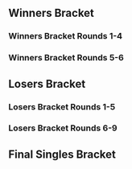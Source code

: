 {{DISPLAYTITLE:Battle GateWay 18: Singles Bracket}}{{SetGame|melee}}
{{tabs static
|name1=Overview
|link1=Battle GateWay/18
|name2=Singles Bracket
|link2=Battle GateWay/18/Singles Bracket
}}
==Winners Bracket==
===Winners Bracket Rounds 1-4===
{{128DEWBracketA
<!--Round of 128-->
|r1m1p1=Cactuar |r1m1p1flag=us |r1m1p1score={{win}} |r1m1win=1
|r1m1p2=Bye |r1m1p2flag= |r1m1p2score=

|r1m2p1=KCん |r1m2p1flag= |r1m2p1score=1 |r1m2win=2
|r1m2p2=Copernicus |r1m2p2flag= |r1m2p2score=2
|r1m2p1char1=falco |r1m2p2char1=cf |r1m2p1stock1=0 |r1m2p2stock1=2 |r1m2win1=2 |r1m2stage1=Dream Land
|r1m2p1char2=falco |r1m2p2char2=cf |r1m2p1stock2=3 |r1m2p2stock2=0 |r1m2win2=1 |r1m2stage2=Final Destination
|r1m2p1char3=falco |r1m2p2char3=sheik |r1m2p1stock3=0 |r1m2p2stock3=2 |r1m2win3=2 |r1m2stage3=Battlefield
|r1m2date=November 3, 2017
|r1m2details={{BracketMatchDetails|reddit=|comment=|vod=https://youtu.be/NJwf1bG0-MU}}

|r1m3p1=Kotei King Maru |r1m3p1flag=jp |r1m3p1score={{win}} |r1m3win=1
|r1m3p2=Bye |r1m3p2flag= |r1m3p2score=
|r1m4p1=zZonic |r1m4p1flag= |r1m4p1score={{win}} |r1m4win=1
|r1m4p2=Bye |r1m4p2flag= |r1m4p2score=
|r1m5p1=Zer0 |r1m5p1flag=jp |r1m5p1score={{win}} |r1m5win=1
|r1m5p2=Bye |r1m5p2flag= |r1m5p2score=
|r1m6p1=すいに |r1m6p1flag= |r1m6p1score={{win}} |r1m6win=1
|r1m6p2=Bye |r1m6p2flag= |r1m6p2score=DQ
|r1m7p1=DSL |r1m7p1flag= |r1m7p1score={{win}} |r1m7win=1
|r1m7p2=Bye |r1m7p2flag= |r1m7p2score=
|r1m8p1=Mottei |r1m8p1flag=jp |r1m8p1score=2 |r1m8win=1
|r1m8p2=MARINE |r1m8p2flag= |r1m8p2score=0
|r1m9p1=s-royal |r1m9p1flag=jp |r1m9p1score={{win}} |r1m9win=1
|r1m9p2=Bye |r1m9p2flag= |r1m9p2score=
|r1m10p1=OPX |r1m10p1flag= |r1m10p1score=2 |r1m10win=1
|r1m10p2=AS Spidey |r1m10p2flag= |r1m10p2score=0
|r1m11p1=Kasuga |r1m11p1flag=jp |r1m11p1score={{win}} |r1m11win=1
|r1m11p2=Bye |r1m11p2flag= |r1m11p2score=
|r1m12p1=10/1()10倍界王拳 |r1m12p1flag= |r1m12p1score={{win}} |r1m12win=1
|r1m12p2=Bye |r1m12p2flag= |r1m12p2score=
|r1m13p1=Lemon |r1m13p1flag=jp |r1m13p1score={{win}} |r1m13win=1
|r1m13p2=Bye |r1m13p2flag= |r1m13p2score=
|r1m14p1=Yoichi |r1m14p1flag=jp |r1m14p1score=2 |r1m14win=1
|r1m14p2=はらいっぱいボックス |r1m14p2flag= |r1m14p2score=0
|r1m15p1=Butz |r1m15p1flag=jp |r1m15p1score={{win}} |r1m15win=1
|r1m15p2=Bye |r1m15p2flag= |r1m15p2score=
|r1m16p1=Abel |r1m16p1flag= |r1m16p1score={{win}} |r1m16win=1
|r1m16p2=Bye |r1m16p2flag= |r1m16p2score=
|r1m17p1=Zoma |r1m17p1flag=jp |r1m17p1score={{win}} |r1m17win=1
|r1m17p2=Bye |r1m17p2flag= |r1m17p2score=
|r1m18p1=ひつじ |r1m18p1flag= |r1m18p1score=2 |r1m18win=1
|r1m18p2=Mr.SuiSui |r1m18p2flag= |r1m18p2score=1
|r1m19p1=Nakami |r1m19p1flag=jp |r1m19p1score={{win}} |r1m19win=1
|r1m19p2=Bye |r1m19p2flag= |r1m19p2score=
|r1m20p1=Okameed |r1m20p1flag= |r1m20p1score={{win}} |r1m20win=1
|r1m20p2=Bye |r1m20p2flag= |r1m20p2score=
|r1m21p1=Plata |r1m21p1flag=jp |r1m21p1score={{win}} |r1m21win=1
|r1m21p2=Bye |r1m21p2flag= |r1m21p2score=
|r1m22p1=Maru |r1m22p1flag= |r1m22p1score=0 |r1m22win=2
|r1m22p2=Abe-san |r1m22p2flag=jp |r1m22p2score=2
|r1m23p1=Green Ranger |r1m23p1flag=us |r1m23p1score={{win}} |r1m23win=1
|r1m23p2=Bye |r1m23p2flag= |r1m23p2score=
|r1m24p1=H0P |r1m24p1flag= |r1m24p1score=2 |r1m24win=1
|r1m24p2=kackey |r1m24p2flag= |r1m24p2score=0
|r1m25p1=NEG |r1m25p1flag=jp |r1m25p1score={{win}} |r1m25win=1
|r1m25p2=Bye |r1m25p2flag= |r1m25p2score=
|r1m26p1=エリオット |r1m26p1flag= |r1m26p1score=1 |r1m26win=2
|r1m26p2=Toraisu |r1m26p2flag=jp |r1m26p2score=2
|r1m27p1=Leaf |r1m27p1flag= |r1m27p1score={{win}} |r1m27win=1
|r1m27p2=Bye |r1m27p2flag= |r1m27p2score=
|r1m28p1=Noeru |r1m28p1flag=jp |r1m28p1score={{win}} |r1m28win=1
|r1m28p2=Bye |r1m28p2flag= |r1m28p2score=
|r1m29p1=Massun |r1m29p1flag=jp |r1m29p1score={{win}} |r1m29win=1
|r1m29p2=Bye |r1m29p2flag= |r1m29p2score=
|r1m30p1=Kuroyuki |r1m30p1flag=jp |r1m30p1score=2 |r1m30win=1
|r1m30p2=Ekans |r1m30p2flag= |r1m30p2score=0
|r1m31p1=bozitoma |r1m31p1flag=jp |r1m31p1score={{win}} |r1m31win=1
|r1m31p2=Bye |r1m31p2flag= |r1m31p2score=
|r1m32p1=Kunka |r1m32p1flag=jp |r1m32p1score={{win}} |r1m32win=1
|r1m32p2=Bye |r1m32p2flag= |r1m32p2score=DQ
|r1m33p1=Shippu |r1m33p1flag=jp |r1m33p1score={{win}} |r1m33win=1
|r1m33p2=Bye |r1m33p2flag= |r1m33p2score=
|r1m34p1=Hayama |r1m34p1flag=jp |r1m34p1score=2 |r1m34win=1
|r1m34p2=Lewis |r1m34p2flag= |r1m34p2score=0
|r1m35p1=Tomomo |r1m35p1flag= |r1m35p1score={{win}} |r1m35win=1
|r1m35p2=Bye |r1m35p2flag= |r1m35p2score=
|r1m36p1=deiko |r1m36p1flag= |r1m36p1score={{win}} |r1m36win=1
|r1m36p2=Bye |r1m36p2flag= |r1m36p2score=
|r1m37p1=Watch |r1m37p1flag=jp |r1m37p1score={{win}} |r1m37win=1
|r1m37p2=Bye |r1m37p2flag= |r1m37p2score=
|r1m38p1=＆ |r1m38p1flag= |r1m38p1score={{win}} |r1m38win=1
|r1m38p2=Bye |r1m38p2flag= |r1m38p2score=DQ
|r1m39p1=Kakuseinotanzanaito |r1m39p1flag=jp |r1m39p1score={{win}} |r1m39win=1
|r1m39p2=Bye |r1m39p2flag= |r1m39p2score=
|r1m40p1=Luka |r1m40p1flag=jp |r1m40p1score={{win}} |r1m40win=1
|r1m40p2=Bye |r1m40p2flag= |r1m40p2score=DQ
|r1m41p1=Nagaimo |r1m41p1flag=jp |r1m41p1score={{win}} |r1m41win=1
|r1m41p2=Bye |r1m41p2flag= |r1m41p2score=
|r1m42p1=A&B |r1m42p1flag= |r1m42p1score=0 |r1m42win=2
|r1m42p2=Gleb |r1m42p2flag= |r1m42p2score=2
|r1m43p1=Takao |r1m43p1flag=jp |r1m43p1score={{win}} |r1m43win=1
|r1m43p2=Bye |r1m43p2flag= |r1m43p2score=
|r1m44p1=Coco |r1m44p1flag= |r1m44p1score={{win}} |r1m44win=1
|r1m44p2=Bye |r1m44p2flag= |r1m44p2score=
|r1m45p1=Ayataka |r1m45p1flag=jp |r1m45p1score={{win}} |r1m45win=1
|r1m45p2=Bye |r1m45p2flag= |r1m45p2score=
|r1m46p1=Wano |r1m46p1flag=jp |r1m46p1score=2 |r1m46win=1
|r1m46p2=kitanarana |r1m46p2flag= |r1m46p2score=1
|r1m47p1=Jin |r1m47p1flag=jp |r1m47p1score={{win}} |r1m47win=1
|r1m47p2=Bye |r1m47p2flag= |r1m47p2score=
|r1m48p1=merino |r1m48p1flag=jp |r1m48p1score={{win}} |r1m48win=1
|r1m48p2=Bye |r1m48p2flag= |r1m48p2score=
|r1m49p1=Sanne |r1m49p1flag=jp |r1m49p1score={{win}} |r1m49win=1
|r1m49p2=Bye |r1m49p2flag= |r1m49p2score=
|r1m50p1=Rin-chan |r1m50p1flag=jp |r1m50p1score=2 |r1m50win=1
|r1m50p2=れト |r1m50p2flag= |r1m50p2score=0
|r1m51p1=TSURU |r1m51p1flag= |r1m51p1score={{win}} |r1m51win=1
|r1m51p2=Bye |r1m51p2flag= |r1m51p2score=
|r1m52p1=Tomo |r1m52p1flag=jp |r1m52p1score={{win}} |r1m52win=1
|r1m52p2=Bye |r1m52p2flag= |r1m52p2score=
|r1m53p1=bitou |r1m53p1flag=jp |r1m53p1score={{win}} |r1m53win=1
|r1m53p2=Bye |r1m53p2flag= |r1m53p2score=
|r1m54p1=SamurAI |r1m54p1flag=jp |r1m54p1score={{win}} |r1m54win=1
|r1m54p2=naka |r1m54p2flag= |r1m54p2score=DQ
|r1m55p1=WTS |r1m55p1flag=jp |r1m55p1score={{win}} |r1m55win=1
|r1m55p2=Bye |r1m55p2flag= |r1m55p2score=
|r1m56p1=クロマキバレット |r1m56p1flag= |r1m56p1score={{win}} |r1m56win=1
|r1m56p2=Bye |r1m56p2flag= |r1m56p2score=DQ
|r1m57p1=Future |r1m57p1flag=jp |r1m57p1score={{win}} |r1m57win=1
|r1m57p2=Bye |r1m57p2flag= |r1m57p2score=
|r1m58p1=JP |r1m58p1flag= |r1m58p1score=1 |r1m58win=2
|r1m58p2=Asol |r1m58p2flag= |r1m58p2score=2
|r1m59p1=Minami |r1m59p1flag= |r1m59p1score={{win}} |r1m59win=1
|r1m59p2=Bye |r1m59p2flag= |r1m59p2score=
|r1m60p1=Yamato |r1m60p1flag=jp |r1m60p1score={{win}} |r1m60win=1
|r1m60p2=Bye |r1m60p2flag= |r1m60p2score=
|r1m61p1=Fal Pun |r1m61p1flag=jp |r1m61p1score={{win}} |r1m61win=1
|r1m61p2=Bye |r1m61p2flag= |r1m61p2score=
|r1m62p1=Tad |r1m62p1flag= |r1m62p1score={{win}} |r1m62win=1
|r1m62p2=Bye |r1m62p2flag= |r1m62p2score=DQ
|r1m63p1=Pao |r1m63p1flag=jp |r1m63p1score={{win}} |r1m63win=1
|r1m63p2=Bye |r1m63p2flag= |r1m63p2score=
|r1m64p1=わーたべ |r1m64p1flag= |r1m64p1score=2 |r1m64win=1
|r1m64p2=オベイおじさん |r1m64p2flag= |r1m64p2score=0

<!--Round of 64-->
|r2m1p1=Cactuar |r2m1p1flag=us |r2m1p1score=2 |r2m1win=1
|r2m1p2=Copernicus |r2m1p2flag= |r2m1p2score=0
|r2m1p1char1=fox |r2m1p2char1=sheik |r2m1p1stock1=3 |r2m1p2stock1=0 |r2m1win1=1 |r2m1stage1=Battlefield
|r2m1p1char2=fox |r2m1p2char2=sheik |r2m1p1stock2=3 |r2m1p2stock2=0 |r2m1win2=1 |r2m1stage2=Dream Land
|r2m1date=November 3, 2017
|r2m1details={{BracketMatchDetails|reddit=|comment=|vod=https://youtu.be/qR0xxrcMBZI}}

|r2m2p1=Kotei King Maru |r2m2p1flag=jp |r2m2p1score=2 |r2m2win=1
|r2m2p2=zZonic |r2m2p2flag= |r2m2p2score=0
|r2m3p1=Zer0 |r2m3p1flag=jp |r2m3p1score=2 |r2m3win=1
|r2m3p2=すいに |r2m3p2flag= |r2m3p2score=0
|r2m4p1=DSL |r2m4p1flag= |r2m4p1score=2 |r2m4win=1
|r2m4p2=Mottei |r2m4p2flag=jp |r2m4p2score=1
|r2m5p1=s-royal |r2m5p1flag=jp |r2m5p1score=2 |r2m5win=1
|r2m5p2=OPX |r2m5p2flag= |r2m5p2score=0
|r2m6p1=Kasuga |r2m6p1flag=jp |r2m6p1score=1 |r2m6win=2
|r2m6p2=10/1()10倍界王拳 |r2m6p2flag= |r2m6p2score=2
|r2m7p1=Lemon |r2m7p1flag=jp |r2m7p1score=2 |r2m7win=1
|r2m7p2=Yoichi |r2m7p2flag=jp |r2m7p2score=1
|r2m8p1=Butz |r2m8p1flag=jp |r2m8p1score=2 |r2m8win=1
|r2m8p2=Abel |r2m8p2flag= |r2m8p2score=1
|r2m9p1=Zoma |r2m9p1flag=jp |r2m9p1score=2 |r2m9win=1
|r2m9p2=ひつじ |r2m9p2flag= |r2m9p2score=0
|r2m10p1=Nakami |r2m10p1flag=jp |r2m10p1score=0 |r2m10win=2
|r2m10p2=Okameed |r2m10p2flag= |r2m10p2score=2
|r2m11p1=Plata |r2m11p1flag=jp |r2m11p1score=2 |r2m11win=1
|r2m11p2=Abe-san |r2m11p2flag=jp |r2m11p2score=0
|r2m12p1=Green Ranger |r2m12p1flag=us |r2m12p1score=2 |r2m12win=1
|r2m12p2=H0P |r2m12p2flag= |r2m12p2score=0
|r2m13p1=NEG |r2m13p1flag=jp |r2m13p1score=2 |r2m13win=1
|r2m13p2=Toraisu |r2m13p2flag=jp |r2m13p2score=0
|r2m14p1=Leaf |r2m14p1flag= |r2m14p1score=2 |r2m14win=1
|r2m14p2=Noeru |r2m14p2flag=jp |r2m14p2score=0
|r2m15p1=Massun |r2m15p1flag=jp |r2m15p1score=2 |r2m15win=1
|r2m15p2=Kuroyuki |r2m15p2flag=jp |r2m15p2score=0
|r2m16p1=bozitoma |r2m16p1flag=jp |r2m16p1score=2 |r2m16win=1
|r2m16p2=Kunka |r2m16p2flag=jp |r2m16p2score=0
|r2m17p1=Shippu |r2m17p1flag=jp |r2m17p1score=2 |r2m17win=1
|r2m17p2=Hayama |r2m17p2flag=jp |r2m17p2score=0
|r2m18p1=Tomomo |r2m18p1flag= |r2m18p1score=2 |r2m18win=1
|r2m18p2=deiko |r2m18p2flag= |r2m18p2score=0
|r2m19p1=Watch |r2m19p1flag=jp |r2m19p1score=2 |r2m19win=1
|r2m19p2=＆ |r2m19p2flag= |r2m19p2score=0
|r2m20p1=Kakuseinotanzanaito |r2m20p1flag=jp |r2m20p1score=1 |r2m20win=2
|r2m20p2=Luka |r2m20p2flag=jp |r2m20p2score=2
|r2m21p1=Nagaimo |r2m21p1flag=jp |r2m21p1score=2 |r2m21win=1
|r2m21p2=Gleb |r2m21p2flag= |r2m21p2score=0
|r2m22p1=Takao |r2m22p1flag=jp |r2m22p1score=2 |r2m22win=1
|r2m22p2=Coco |r2m22p2flag= |r2m22p2score=0
|r2m23p1=Ayataka |r2m23p1flag=jp |r2m23p1score=2 |r2m23win=1
|r2m23p2=Wano |r2m23p2flag=jp |r2m23p2score=0
|r2m24p1=Jin |r2m24p1flag=jp |r2m24p1score=2 |r2m24win=1
|r2m24p2=merino |r2m24p2flag=jp |r2m24p2score=0

|r2m25p1=Sanne |r2m25p1flag=jp |r2m25p1score=2 |r2m25win=1
|r2m25p2=Rin-chan |r2m25p2flag=jp |r2m25p2score=0
|r2m25p1char1=fox |r2m25p2char1=peach |r2m25p1stock1=2 |r2m25p2stock1=0 |r2m25win1=1 |r2m25stage1=Yoshi's Story
|r2m25p1char2=fox |r2m25p2char2=peach |r2m25p1stock2=3 |r2m25p2stock2=0 |r2m25win2=1 |r2m25stage2=Fountain of Dreams
|r2m25date=November 3, 2017
|r2m25details={{BracketMatchDetails|reddit=|comment=|vod=https://youtu.be/ZGhIKmkAxDI}}

|r2m26p1=TSURU |r2m26p1flag= |r2m26p1score=0 |r2m26win=2
|r2m26p2=Tomo |r2m26p2flag=jp |r2m26p2score=2
|r2m27p1=bitou |r2m27p1flag=jp |r2m27p1score=2 |r2m27win=1
|r2m27p2=SamurAI |r2m27p2flag=jp |r2m27p2score=0
|r2m28p1=WTS |r2m28p1flag=jp |r2m28p1score=2 |r2m28win=1
|r2m28p2=クロマキバレット |r2m28p2flag= |r2m28p2score=0
|r2m29p1=Future |r2m29p1flag=jp |r2m29p1score=2 |r2m29win=1
|r2m29p2=Asol |r2m29p2flag= |r2m29p2score=0
|r2m30p1=Minami |r2m30p1flag= |r2m30p1score=1 |r2m30win=2
|r2m30p2=Yamato |r2m30p2flag=jp |r2m30p2score=2
|r2m31p1=Fal Pun |r2m31p1flag=jp |r2m31p1score=2 |r2m31win=1
|r2m31p2=Tad |r2m31p2flag= |r2m31p2score=1
|r2m32p1=Pao |r2m32p1flag=jp |r2m32p1score=2 |r2m32win=1
|r2m32p2=わーたべ |r2m32p2flag= |r2m32p2score=0

<!--Round of 32-->
|r3m1p1=Cactuar |r3m1p1flag=us |r3m1p1score=2 |r3m1win=1
|r3m1p2=Kotei King Maru |r3m1p2flag=jp |r3m1p2score=0

|r3m2p1=Zer0 |r3m2p1flag=jp |r3m2p1score=1 |r3m2win=2
|r3m2p2=DSL |r3m2p2flag= |r3m2p2score=2
|r3m2p1char1=doc |r3m2p2char1=fox |r3m2p1stock1=0 |r3m2p2stock1=1 |r3m2win1=2 |r3m2stage1=Fountain of Dreams
|r3m2p1char2=doc |r3m2p2char2=fox |r3m2p1stock2=2 |r3m2p2stock2=0 |r3m2win2=1 |r3m2stage2=Final Destination
|r3m2p1char3=doc |r3m2p2char3=fox |r3m2p1stock3=0 |r3m2p2stock3=1 |r3m2win3=2 |r3m2stage3=Battlefield
|r3m2date=November 3, 2017
|r3m2details={{BracketMatchDetails|reddit=|comment=|vod=https://youtu.be/xoNROd6CJEI}}

|r3m3p1=s-royal |r3m3p1flag=jp |r3m3p1score=2 |r3m3win=1
|r3m3p2=10/1()10倍界王拳 |r3m3p2flag= |r3m3p2score=0
|r3m4p1=Lemon |r3m4p1flag=jp |r3m4p1score=0 |r3m4win=2
|r3m4p2=Butz |r3m4p2flag=jp |r3m4p2score=2

|r3m5p1=Zoma |r3m5p1flag=jp |r3m5p1score=2 |r3m5win=1
|r3m5p2=Okameed |r3m5p2flag= |r3m5p2score=0
|r3m5p1char1=mewtwo |r3m5p2char1=pikachu |r3m5p1stock1=2 |r3m5p2stock1=0 |r3m5win1=1 |r3m5stage1=Battlefield
|r3m5p1char2=mewtwo |r3m5p2char2=pikachu |r3m5p1stock2=2 |r3m5p2stock2=0 |r3m5win2=1 |r3m5stage2=Pokémon Stadium
|r3m5date=November 3, 2017
|r3m5details={{BracketMatchDetails|reddit=|comment=|vod=https://youtu.be/rrfKJxD9uFk}}

|r3m6p1=Plata |r3m6p1flag=jp |r3m6p1score=2 |r3m6win=1
|r3m6p2=Green Ranger |r3m6p2flag=us |r3m6p2score=1
|r3m6p1char1=yoshi |r3m6p2char1=dk |r3m6p1stock1=1 |r3m6p2stock1=0 |r3m6win1=1 |r3m6stage1=Battlefield
|r3m6p1char2=yoshi |r3m6p2char2=dk |r3m6p1stock2=0 |r3m6p2stock2=2 |r3m6win2=2 |r3m6stage2=Pokémon Stadium
|r3m6p1char3=yoshi |r3m6p2char3=dk |r3m6p1stock3=1 |r3m6p2stock3=0 |r3m6win3=1 |r3m6stage3=Dream Land
|r3m6date=November 3, 2017
|r3m6details={{BracketMatchDetails|reddit=|comment=|vod=https://youtu.be/OYkEaPO804k}}

|r3m7p1=NEG |r3m7p1flag=jp |r3m7p1score=2 |r3m7win=1
|r3m7p2=Leaf |r3m7p2flag= |r3m7p2score=0
|r3m8p1=Massun |r3m8p1flag=jp |r3m8p1score=2 |r3m8win=1
|r3m8p2=bozitoma |r3m8p2flag=jp |r3m8p2score=0

|r3m9p1=Shippu |r3m9p1flag=jp |r3m9p1score=2 |r3m9win=1
|r3m9p2=Tomomo |r3m9p2flag= |r3m9p2score=0
|r3m9p1char1=peach |r3m9p2char1=fox |r3m9p1stock1=2 |r3m9p2stock1=0 |r3m9win1=1 |r3m9stage1=Final Destination
|r3m9p1char2=peach |r3m9p2char2=fox |r3m9p1stock2=2 |r3m9p2stock2=0 |r3m9win2=1 |r3m9stage2=Yoshi's Story
|r3m9date=November 3, 2017
|r3m9details={{BracketMatchDetails|reddit=|comment=|vod=https://youtu.be/fgDJuxgjnv8}}

|r3m10p1=Watch |r3m10p1flag=jp |r3m10p1score=2 |r3m10win=1
|r3m10p2=Luka |r3m10p2flag=jp |r3m10p2score=0
|r3m11p1=Nagaimo |r3m11p1flag=jp |r3m11p1score=2 |r3m11win=1
|r3m11p2=Takao |r3m11p2flag=jp |r3m11p2score=0
|r3m12p1=Ayataka |r3m12p1flag=jp |r3m12p1score=2 |r3m12win=1
|r3m12p2=Jin |r3m12p2flag=jp |r3m12p2score=1
|r3m13p1=Sanne |r3m13p1flag=jp |r3m13p1score=2 |r3m13win=1
|r3m13p2=Tomo |r3m13p2flag=jp |r3m13p2score=0
|r3m14p1=bitou |r3m14p1flag=jp |r3m14p1score=1 |r3m14win=2
|r3m14p2=WTS |r3m14p2flag=jp |r3m14p2score=2

|r3m15p1=Future |r3m15p1flag=jp |r3m15p1score=2 |r3m15win=1
|r3m15p2=Yamato |r3m15p2flag=jp |r3m15p2score=0
|r3m15p1char1=cf |r3m15p2char1=marth |r3m15p1stock1=3 |r3m15p2stock1=0 |r3m15win1=1 |r3m15stage1=Battlefield
|r3m15p1char2=cf |r3m15p2char2=marth |r3m15p1stock2=2 |r3m15p2stock2=0 |r3m15win2=1 |r3m15stage2=Yoshi's Story
|r3m15date=November 3, 2017
|r3m15details={{BracketMatchDetails|reddit=|comment=|vod=https://youtu.be/byAKgJNLUDw}}

|r3m16p1=Fal Pun |r3m16p1flag=jp |r3m16p1score=2 |r3m16win=1
|r3m16p2=Pao |r3m16p2flag=jp |r3m16p2score=0

<!--Round of 16-->
|r4m1p1=Cactuar |r4m1p1flag=us |r4m1p1score=2 |r4m1win=1
|r4m1p2=DSL |r4m1p2flag= |r4m1p2score=0
|r4m2p1=s-royal |r4m2p1flag=jp |r4m2p1score=2 |r4m2win=1
|r4m2p2=Butz |r4m2p2flag=jp |r4m2p2score=0

|r4m3p1=Zoma |r4m3p1flag=jp |r4m3p1score=2 |r4m3win=1
|r4m3p2=Plata |r4m3p2flag=jp |r4m3p2score=0
|r4m3p1char1=fox |r4m3p2char1=yoshi |r4m3p1stock1=2 |r4m3p2stock1=0 |r4m3win1=1 |r4m3stage1=Battlefield
|r4m3p1char2=fox |r4m3p2char2=yoshi |r4m3p1stock2=1 |r4m3p2stock2=0 |r4m3win2=1 |r4m3stage2=Fountain of Dreams
|r4m3date=November 3, 2017
|r4m3details={{BracketMatchDetails|reddit=|comment=|vod=https://youtu.be/uhVAXmJ-ioc}}

|r4m4p1=NEG |r4m4p1flag=jp |r4m4p1score=2 |r4m4win=1
|r4m4p2=Massun |r4m4p2flag=jp |r4m4p2score=1

|r4m5p1=Shippu |r4m5p1flag=jp |r4m5p1score=2 |r4m5win=1
|r4m5p2=Watch |r4m5p2flag=jp |r4m5p2score=0
|r4m5p1char1=peach |r4m5p2char1=ic |r4m5p1stock1=1 |r4m5p2stock1=0 |r4m5win1=1 |r4m5stage1=Battlefield
|r4m5p1char2=peach |r4m5p2char2=ic |r4m5p1stock2=2 |r4m5p2stock2=0 |r4m5win2=1 |r4m5stage2=Final Destination
|r4m5date=November 3, 2017
|r4m5details={{BracketMatchDetails|reddit=|comment=|vod=https://youtu.be/3ONCKMtfljw}}

|r4m6p1=Nagaimo |r4m6p1flag=jp |r4m6p1score=2 |r4m6win=1
|r4m6p2=Ayataka |r4m6p2flag=jp |r4m6p2score=0
|r4m6p1char1=cf |r4m6p2char1=jigglypuff |r4m6p1stock1=1 |r4m6p2stock1=0 |r4m6win1=1 |r4m6stage1=Battlefield
|r4m6p1char2=cf |r4m6p2char2=jigglypuff |r4m6p1stock2=1 |r4m6p2stock2=0 |r4m6win2=1 |r4m6stage2=Dream Land
|r4m6date=November 3, 2017
|r4m6details={{BracketMatchDetails|reddit=|comment=|vod=https://youtu.be/xBpbo3O4eE8}}

|r4m7p1=Sanne |r4m7p1flag=jp |r4m7p1score=2 |r4m7win=1
|r4m7p2=WTS |r4m7p2flag=jp |r4m7p2score=0
|r4m8p1=Future |r4m8p1flag=jp |r4m8p1score=2 |r4m8win=1
|r4m8p2=Fal Pun |r4m8p2flag=jp |r4m8p2score=1
}}
===Winners Bracket Rounds 5-6===
{{8DEWBracketA
|R1=Winners Round 5
|R2=Winners Round 6

<!-- Quarterfinals -->
|r1m1p1=Cactuar |r1m1p1flag=us |r1m1p1score=2
|r1m1p2=s-royal |r1m1p2flag=jp |r1m1p2score=0
|r1m1win=1
|r1m1details={{BracketMatchDetails|vod=https://www.youtube.com/watch?v=5nR_lQeTffk|comment=}}

|r1m2p1=Zoma |r1m2p1flag=jp |r1m2p1score=2
|r1m2p2=NEG |r1m2p2flag=jp |r1m2p2score=0
|r1m2win=1

|r1m3p1=Shippu |r1m3p1flag=jp |r1m3p1score=2
|r1m3p2=Nagaimo |r1m3p2flag=jp |r1m3p2score=0
|r1m3win=1
|r1m3p1char1=peach |r1m3p2char1=cf |r1m3p1stock1=2 |r1m3p2stock1=0 |r1m3win1=1 |r1m3stage1=Battlefield
|r1m3p1char2=peach |r1m3p2char2=cf |r1m3p1stock2=1 |r1m3p2stock2=0 |r1m3win2=1 |r1m3stage2=Yoshi's Story
|r1m3date=November 3, 2017
|r1m3details={{BracketMatchDetails|reddit=|comment=|vod=https://www.youtube.com/watch?v=COfdxx-fVWk}}

|r1m4p1=Sanne |r1m4p1flag=jp |r1m4p1score=2
|r1m4p2=Future |r1m4p2flag=jp |r1m4p2score=0
|r1m4win=1

<!-- SEMIFINALS -->
|r2m1p1=Cactuar |r2m1p1flag=us |r2m1p1score=1
|r2m1p2=Zoma |r2m1p2flag=jp |r2m1p2score=3
|r2m1win=2
|r2m1p1char1=fox |r2m1p2char1=mewtwo |r2m1p1stock1=0 |r2m1p2stock1=1 |r2m1win1=2 |r2m1stage1=Battlefield
|r2m1p1char2=fox |r2m1p2char2=mewtwo |r2m1p1stock2=2 |r2m1p2stock2=0 |r2m1win2=1 |r2m1stage2=Pokémon Stadium
|r2m1p1char3=fox |r2m1p2char3=mewtwo |r2m1p1stock3=0 |r2m1p2stock3=2 |r2m1win3=2 |r2m1stage3=Final Destination
|r2m1p1char4=fox |r2m1p2char4=mewtwo |r2m1p1stock4=0 |r2m1p2stock4=1 |r2m1win4=2 |r2m1stage4=Yoshi's Story
|r2m1date=November 3, 2017
|r2m1details={{BracketMatchDetails|reddit=|comment=|vod=https://www.youtube.com/watch?v=0j_uT3jWE90}}

|r2m2p1=Shippu |r2m2p1flag=jp |r2m2p1score=3
|r2m2p2=Sanne |r2m2p2flag=jp |r2m2p2score=1
|r2m2win=1
|r2m2p1char1=peach |r2m2p2char1=fox |r2m2p1stock1=1 |r2m2p2stock1=0 |r2m2win1=1 |r2m2stage1=Battlefield
|r2m2p1char2=peach |r2m2p2char2=fox |r2m2p1stock2=1 |r2m2p2stock2=0 |r2m2win2=1 |r2m2stage2=Yoshi's Story
|r2m2p1char3=peach |r2m2p2char3=fox |r2m2p1stock3=0 |r2m2p2stock3=1 |r2m2win3=2 |r2m2stage3=Yoshi's Story
|r2m2p1char4=peach |r2m2p2char4=fox |r2m2p1stock4=1 |r2m2p2stock4=0 |r2m2win4=1 |r2m2stage4=Fountain of Dreams
|r2m2date=November 3, 2017
|r2m2details={{BracketMatchDetails|reddit=|comment=|vod=https://www.youtube.com/watch?v=V5IMNGOTLyk}}
}}

==Losers Bracket==
===Losers Bracket Rounds 1-5===
{{96DELBracketSmwA
|tourneylink=Battle GateWay/18
|tourneyname=Battle GateWay 18
|l1placement=65-96
|l2placement=49-64
|l3placement=33-48
|l4placement=25-32
|l5placement=17-24

<!--Round 1-->
|l1m1p1=Tad |l1m1p1flag= |l1m1p1score={{win}}
|l1m1p2=Bye |l1m1p2flag= |l1m1p2score=
|l1m1win=1
|l1m2p1=わーたべ |l1m2p1flag= |l1m2p1score=1
|l1m2p2=KCん |l1m2p2flag= |l1m2p2score=2
|l1m2win=2
|l1m3p1=Minami |l1m3p1flag= |l1m3p1score={{win}}
|l1m3p2=Bye |l1m3p2flag= |l1m3p2score=DQ
|l1m3win=1
|l1m4p1=Asol |l1m4p1flag= |l1m4p1score=2
|l1m4p2=MARINE |l1m4p2flag= |l1m4p2score=0
|l1m4win=1
|l1m5p1=SamurAI |l1m5p1flag=jp |l1m5p1score={{win}}
|l1m5p2=Bye |l1m5p2flag= |l1m5p2score=
|l1m5win=1
|l1m6p1=クロマキバレット |l1m6p1flag= |l1m6p1score=2
|l1m6p2=AS Spidey |l1m6p2flag= |l1m6p2score=0
|l1m6win=1
|l1m7p1=Rin-chan |l1m7p1flag=jp |l1m7p1score={{win}}
|l1m7p2=Bye |l1m7p2flag= |l1m7p2score=
|l1m7win=1
|l1m8p1=TSURU |l1m8p1flag= |l1m8p1score=2
|l1m8p2=はらいっぱいボックス |l1m8p2flag= |l1m8p2score=0
|l1m8win=1
|l1m9p1=Wano |l1m9p1flag=jp |l1m9p1score={{win}}
|l1m9p2=Bye |l1m9p2flag= |l1m9p2score=
|l1m9win=1
|l1m10p1=merino |l1m10p1flag=jp |l1m10p1score=2
|l1m10p2=Mr.SuiSui |l1m10p2flag= |l1m10p2score=0
|l1m10win=1
|l1m11p1=Coco |l1m11p1flag= |l1m11p1score=2
|l1m11p2=Maru |l1m11p2flag= |l1m11p2score=0
|l1m11win=1
|l1m12p1=Gleb |l1m12p1flag= |l1m12p1score=2
|l1m12p2=kackey |l1m12p2flag= |l1m12p2score=0
|l1m12win=1
|l1m13p1=＆ |l1m13p1flag= |l1m13p1score={{win}}
|l1m13p2=Bye |l1m13p2flag= |l1m13p2score=
|l1m13win=1
|l1m14p1=Kakuseinotanzanaito |l1m14p1flag=jp |l1m14p1score=2
|l1m14p2=エリオット |l1m14p2flag= |l1m14p2score=0
|l1m14win=1
|l1m15p1=deiko |l1m15p1flag= |l1m15p1score=2
|l1m15p2=Ekans |l1m15p2flag= |l1m15p2score=0
|l1m15win=1
|l1m16p1=Hayama |l1m16p1flag=jp |l1m16p1score={{win}}
|l1m16p2=Bye |l1m16p2flag= |l1m16p2score=DQ
|l1m16win=1
|l1m17p1=Kuroyuki |l1m17p1flag=jp |l1m17p1score={{win}}
|l1m17p2=Bye |l1m17p2flag= |l1m17p2score=
|l1m17win=1
|l1m18p1=Kunka |l1m18p1flag=jp |l1m18p1score=2
|l1m18p2=Lewis |l1m18p2flag= |l1m18p2score=0
|l1m18win=1
|l1m19p1=Noeru |l1m19p1flag=jp |l1m19p1score={{win}}
|l1m19p2=Bye |l1m19p2flag= |l1m19p2score=DQ
|l1m19win=1
|l1m20p1=Toraisu |l1m20p1flag=jp |l1m20p1score={{win}}
|l1m20p2=Bye |l1m20p2flag= |l1m20p2score=DQ
|l1m20win=1
|l1m21p1=Abe-san |l1m21p1flag=jp |l1m21p1score={{win}}
|l1m21p2=Bye |l1m21p2flag= |l1m21p2score=
|l1m21win=1
|l1m22p1=H0P |l1m22p1flag= |l1m22p1score=1
|l1m22p2=A&B |l1m22p2flag= |l1m22p2score=2
|l1m22win=2
|l1m23p1=ひつじ |l1m23p1flag= |l1m23p1score={{win}}
|l1m23p2=Bye |l1m23p2flag= |l1m23p2score=
|l1m23win=1
|l1m24p1=Nakami |l1m24p1flag=jp |l1m24p1score=2
|l1m24p2=kitanarana |l1m24p2flag= |l1m24p2score=0
|l1m24win=1
|l1m25p1=Yoichi |l1m25p1flag=jp |l1m25p1score={{win}}
|l1m25p2=Bye |l1m25p2flag= |l1m25p2score=
|l1m25win=1
|l1m26p1=Abel |l1m26p1flag= |l1m26p1score=2
|l1m26p2=れト |l1m26p2flag= |l1m26p2score=0
|l1m26win=1
|l1m27p1=Kasuga |l1m27p1flag=jp |l1m27p1score={{win}}
|l1m27p2=naka |l1m27p2flag= |l1m27p2score=DQ
|l1m27win=1
|l1m28p1=OPX |l1m28p1flag= |l1m28p1score={{win}}
|l1m28p2=Bye |l1m28p2flag= |l1m28p2score=DQ
|l1m28win=1
|l1m29p1=すいに |l1m29p1flag= |l1m29p1score={{win}}
|l1m29p2=Bye |l1m29p2flag= |l1m29p2score=
|l1m29win=1
|l1m30p1=Mottei |l1m30p1flag=jp |l1m30p1score=2
|l1m30p2=JP |l1m30p2flag= |l1m30p2score=0
|l1m30win=1
|l1m31p1=zZonic |l1m31p1flag= |l1m31p1score={{win}}
|l1m31p2=Bye |l1m31p2flag= |l1m31p2score=DQ
|l1m31win=1
|l1m32p1=Copernicus |l1m32p1flag= |l1m32p1score=2
|l1m32p2=オベイおじさん |l1m32p2flag= |l1m32p2score=0
|l1m32win=1

<!--Round 2-->
|l2m1p1=Tad |l2m1p1flag= |l2m1p1score=2
|l2m1p2=KCん |l2m1p2flag= |l2m1p2score=0
|l2m1win=1
|l2m2p1=Minami |l2m2p1flag= |l2m2p1score=2
|l2m2p2=Asol |l2m2p2flag= |l2m2p2score=0
|l2m2win=1
|l2m3p1=SamurAI |l2m3p1flag=jp |l2m3p1score=2
|l2m3p2=クロマキバレット |l2m3p2flag= |l2m3p2score=0
|l2m3win=1
|l2m4p1=Rin-chan |l2m4p1flag=jp |l2m4p1score=0
|l2m4p2=TSURU |l2m4p2flag= |l2m4p2score=2
|l2m4win=2
|l2m5p1=Wano |l2m5p1flag=jp |l2m5p1score=0
|l2m5p2=merino |l2m5p2flag=jp |l2m5p2score=2
|l2m5win=2
|l2m6p1=Coco |l2m6p1flag= |l2m6p1score=2
|l2m6p2=Gleb |l2m6p2flag= |l2m6p2score=1
|l2m6win=1
|l2m7p1=＆ |l2m7p1flag= |l2m7p1score=0
|l2m7p2=Kakuseinotanzanaito |l2m7p2flag=jp |l2m7p2score=2
|l2m7win=2
|l2m8p1=deiko |l2m8p1flag= |l2m8p1score=2
|l2m8p2=Hayama |l2m8p2flag=jp |l2m8p2score=0
|l2m8win=1
|l2m9p1=Kuroyuki |l2m9p1flag=jp |l2m9p1score=0
|l2m9p2=Kunka |l2m9p2flag=jp |l2m9p2score=2
|l2m9win=2
|l2m10p1=Noeru |l2m10p1flag=jp |l2m10p1score={{win}}
|l2m10p2=Toraisu |l2m10p2flag=jp |l2m10p2score=DQ
|l2m10win=1
|l2m11p1=Abe-san |l2m11p1flag=jp |l2m11p1score=0
|l2m11p2=A&B |l2m11p2flag= |l2m11p2score=2
|l2m11win=2
|l2m12p1=ひつじ |l2m12p1flag= |l2m12p1score=0
|l2m12p2=Nakami |l2m12p2flag=jp |l2m12p2score=2
|l2m12win=2
|l2m13p1=Yoichi |l2m13p1flag=jp |l2m13p1score=1
|l2m13p2=Abel |l2m13p2flag= |l2m13p2score=2
|l2m13win=2
|l2m14p1=Kasuga |l2m14p1flag=jp |l2m14p1score=2
|l2m14p2=OPX |l2m14p2flag= |l2m14p2score=0
|l2m14win=1
|l2m15p1=すいに |l2m15p1flag= |l2m15p1score=0
|l2m15p2=Mottei |l2m15p2flag=jp |l2m15p2score=2
|l2m15win=2
|l2m16p1=zZonic |l2m16p1flag= |l2m16p1score=1
|l2m16p2=Copernicus |l2m16p2flag= |l2m16p2score=2
|l2m16win=2

<!--Round 3-->
|l3m1p1=bozitoma |l3m1p1flag=jp |l3m1p1score=2
|l3m1p2=Tad |l3m1p2flag= |l3m1p2score=0
|l3m1win=1
|l3m2p1=Leaf |l3m2p1flag= |l3m2p1score=1
|l3m2p2=Minami |l3m2p2flag= |l3m2p2score=2
|l3m2win=2
|l3m3p1=Green Ranger |l3m3p1flag=us |l3m3p1score=2
|l3m3p2=SamurAI |l3m3p2flag=jp |l3m3p2score=0
|l3m3win=1
|l3m4p1=Okameed |l3m4p1flag= |l3m4p1score=2
|l3m4p2=TSURU |l3m4p2flag= |l3m4p2score=0
|l3m4win=1
|l3m5p1=Lemon |l3m5p1flag=jp |l3m5p1score=2
|l3m5p2=merino |l3m5p2flag=jp |l3m5p2score=0
|l3m5win=1
|l3m6p1=10/1()10倍界王拳 |l3m6p1flag= |l3m6p1score=2
|l3m6p2=Coco |l3m6p2flag= |l3m6p2score=0
|l3m6win=1
|l3m7p1=Zer0 |l3m7p1flag=jp |l3m7p1score=1
|l3m7p2=Kakuseinotanzanaito |l3m7p2flag=jp |l3m7p2score=2
|l3m7win=2
|l3m8p1=Kotei King Maru |l3m8p1flag=jp |l3m8p1score=2
|l3m8p2=deiko |l3m8p2flag= |l3m8p2score=0
|l3m8win=1
|l3m9p1=Pao |l3m9p1flag=jp |l3m9p1score=2
|l3m9p2=Kunka |l3m9p2flag=jp |l3m9p2score=0
|l3m9win=1
|l3m10p1=Yamato |l3m10p1flag=jp |l3m10p1score=2
|l3m10p2=Noeru |l3m10p2flag=jp |l3m10p2score=1
|l3m10win=1
|l3m11p1=bitou |l3m11p1flag=jp |l3m11p1score=2
|l3m11p2=A&B |l3m11p2flag= |l3m11p2score=0
|l3m11win=1
|l3m12p1=Tomo |l3m12p1flag=jp |l3m12p1score=2
|l3m12p2=Nakami |l3m12p2flag=jp |l3m12p2score=0
|l3m12win=1
|l3m13p1=Jin |l3m13p1flag=jp |l3m13p1score=2
|l3m13p2=Abel |l3m13p2flag= |l3m13p2score=0
|l3m13win=1
|l3m14p1=Takao |l3m14p1flag=jp |l3m14p1score=2
|l3m14p2=Kasuga |l3m14p2flag=jp |l3m14p2score=0
|l3m14win=1
|l3m15p1=Luka |l3m15p1flag=jp |l3m15p1score=2
|l3m15p2=Mottei |l3m15p2flag=jp |l3m15p2score=0
|l3m15win=1
|l3m16p1=Tomomo |l3m16p1flag= |l3m16p1score=2
|l3m16p2=Copernicus |l3m16p2flag= |l3m16p2score=0
|l3m16win=1

<!--Round 4-->
|l4m1p1=bozitoma |l4m1p1flag=jp |l4m1p1score=2
|l4m1p2=Minami |l4m1p2flag= |l4m1p2score=0
|l4m1win=1
|l4m2p1=Green Ranger |l4m2p1flag=us |l4m2p1score=2
|l4m2p2=Okameed |l4m2p2flag= |l4m2p2score=0
|l4m2win=1
|l4m3p1=Lemon |l4m3p1flag=jp |l4m3p1score=1
|l4m3p2=10/1()10倍界王拳 |l4m3p2flag= |l4m3p2score=2
|l4m3win=2
|l4m4p1=Kakuseinotanzanaito |l4m4p1flag=jp |l4m4p1score=2
|l4m4p2=Kotei King Maru |l4m4p2flag=jp |l4m4p2score=0
|l4m4win=1
|l4m5p1=Pao |l4m5p1flag=jp |l4m5p1score=2
|l4m5p2=Yamato |l4m5p2flag=jp |l4m5p2score=0
|l4m5win=1
|l4m6p1=bitou |l4m6p1flag=jp |l4m6p1score=2
|l4m6p2=Tomo |l4m6p2flag=jp |l4m6p2score=0
|l4m6win=1
|l4m7p1=Jin |l4m7p1flag=jp |l4m7p1score=2
|l4m7p2=Takao |l4m7p2flag=jp |l4m7p2score=0
|l4m7win=1
|l4m8p1=Luka |l4m8p1flag=jp |l4m8p1score=2
|l4m8p2=Tomomo |l4m8p2flag= |l4m8p2score=1
|l4m8win=1

<!--Round 5-->
|l5m1p1=Watch |l5m1p1flag=jp |l5m1p1score=0
|l5m1p2=bozitoma |l5m1p2flag=jp |l5m1p2score=2
|l5m1win=2
|l5m2p1=Ayataka |l5m2p1flag=jp |l5m2p1score=2
|l5m2p2=Green Ranger |l5m2p2flag=us |l5m2p2score=1
|l5m2win=1
|l5m3p1=WTS |l5m3p1flag=jp |l5m3p1score=2
|l5m3p2=10/1()10倍界王拳 |l5m3p2flag= |l5m3p2score=1
|l5m3win=1
|l5m4p1=Fal Pun |l5m4p1flag=jp |l5m4p1score=1
|l5m4p2=Kakuseinotanzanaito |l5m4p2flag=jp |l5m4p2score=2
|l5m4win=2
|l5m5p1=DSL |l5m5p1flag= |l5m5p1score=2
|l5m5p2=Pao |l5m5p2flag=jp |l5m5p2score=1
|l5m5win=1
|l5m6p1=Butz |l5m6p1flag=jp |l5m6p1score=0
|l5m6p2=bitou |l5m6p2flag=jp |l5m6p2score=2
|l5m6win=2
|l5m7p1=Plata |l5m7p1flag=jp |l5m7p1score=2
|l5m7p2=Jin |l5m7p2flag=jp |l5m7p2score=0
|l5m7win=1
|l5m8p1=Massun |l5m8p1flag=jp |l5m8p1score=2
|l5m8p2=Luka |l5m8p2flag=jp |l5m8p2score=0
|l5m8win=1
}}
===Losers Bracket Rounds 6-9===
{{16DELBracketSmwA
|tourneylink=Battle GateWay/18
|tourneyname=Battle GateWay 18
|l1placement=13-16
|l2placement=9-12
|l3placement=7-8
|l4placement=5-6
|L1=Losers Round 6
|L2=Losers Round 7
|L3=Losers Round 8
|L4=Losers Round 9

<!-- Round 1 -->
|l1m1p1=bozitoma |l1m1p1flag=jp |l1m1p1score=1
|l1m1p2=Ayataka |l1m1p2flag=jp |l1m1p2score=2
|l1m1win=2

|l1m2p1=WTS |l1m2p1flag=jp |l1m2p1score=1
|l1m2p2=Kakuseinotanzanaito |l1m2p2flag=jp |l1m2p2score=2
|l1m2win=2

|l1m3p1=DSL |l1m3p1flag= |l1m3p1score=0
|l1m3p2=bitou |l1m3p2flag=jp |l1m3p2score=2
|l1m3win=2

|l1m4p1=Plata |l1m4p1flag=jp |l1m4p1score=0
|l1m4p2=Massun |l1m4p2flag=jp |l1m4p2score=2
|l1m4win=2

<!-- Round 2 -->
|l2m1p1=s-royal |l2m1p1flag=jp |l2m1p1score=1
|l2m1p2=Ayataka |l2m1p2flag=jp |l2m1p2score=2
|l2m1win=2

|l2m2p1=NEG |l2m2p1flag=jp |l2m2p1score=1
|l2m2p2=Kakuseinotanzanaito |l2m2p2flag=jp |l2m2p2score=2
|l2m2win=2

|l2m3p1=Nagaimo |l2m3p1flag=jp |l2m3p1score=1
|l2m3p2=bitou |l2m3p2flag=jp |l2m3p2score=2
|l2m3win=2

|l2m4p1=Future |l2m4p1flag=jp |l2m4p1score=0
|l2m4p2=Massun |l2m4p2flag=jp |l2m4p2score=2
|l2m4win=2

<!-- Round 3 -->
|l3m1p1=Ayataka |l3m1p1flag=jp |l3m1p1score=2
|l3m1p2=Kakuseinotanzanaito |l3m1p2flag=jp |l3m1p2score=1
|l3m1win=1

|l3m2p1=bitou |l3m2p1flag=jp |l3m2p1score=2
|l3m2p2=Massun |l3m2p2flag=jp |l3m2p2score=1
|l3m2win=1
|l3m2p1char1=fox |l3m2p2char1=fox |l3m2p1stock1=2 |l3m2p2stock1=0 |l3m2win1=1 |l3m2stage1=Battlefield
|l3m2p1char2=fox |l3m2p2char2=fox |l3m2p1stock2=0 |l3m2p2stock2=1 |l3m2win2=2 |l3m2stage2=Dream Land
|l3m2p1char3=fox |l3m2p2char3=fox |l3m2p1stock3=2 |l3m2p2stock3=0 |l3m2win3=1 |l3m2stage3=Yoshi's Story
|l3m2date=November 3, 2017
|l3m2details={{BracketMatchDetails|reddit=|comment=|vod=https://www.youtube.com/watch?v=JAPeal7272o}}

<!-- Round 4 -->
|l4m1p1=Sanne |l4m1p1flag=jp |l4m1p1score=2
|l4m1p2=Ayataka |l4m1p2flag=jp |l4m1p2score=1
|l4m1win=1
|l4m1p1char1=fox |l4m1p2char1=jigglypuff |l4m1p1stock1=1 |l4m1p2stock1=0 |l4m1win1=1 |l4m1stage1=Dream Land
|l4m1p1char2=fox |l4m1p2char2=jigglypuff |l4m1p1stock2=0 |l4m1p2stock2=1 |l4m1win2=2 |l4m1stage2=Dream Land
|l4m1p1char3=fox |l4m1p2char3=jigglypuff |l4m1p1stock3=2 |l4m1p2stock3=0 |l4m1win3=1 |l4m1stage3=Pokémon Stadium
|l4m1date=November 3, 2017
|l4m1details={{BracketMatchDetails|reddit=|comment=|vod=https://www.youtube.com/watch?v=v8VA2HPcDyY}}

|l4m2p1=Cactuar |l4m2p1flag=us |l4m2p1score=2
|l4m2p2=bitou |l4m2p2flag=jp |l4m2p2score=0
|l4m2win=1
|l4m2p1char1=fox |l4m2p2char1=fox |l4m2p1stock1=3 |l4m2p2stock1=0 |l4m2win1=1 |l4m2stage1=Battlefield
|l4m2p1char2=fox |l4m2p2char2=fox |l4m2p1stock2=1 |l4m2p2stock2=0 |l4m2win2=1 |l4m2stage2=Battlefield
|l4m2date=November 3, 2017
|l4m2details={{BracketMatchDetails|reddit=|comment=|vod=https://www.youtube.com/watch?v=AkTmj3DcQIw}}
}}
<onlyinclude>
==Final Singles Bracket==
{{DEFinalSmwBracket
|tourneylink=Battle GateWay/18
|tourneyname=Battle GateWay 18
|l1placement=4
|r2placement=3
|r3loserplacement=2
|r3winnerplacement=1
|export_score=true
|column-width=180

<!-- FROM WINNERS -->
|r1m1p1=Zoma |r1m1p1flag=jp |r1m1p1score=3
|r1m1p2=Shippu |r1m1p2flag=jp |r1m1p2score=1
|r1m1win=1
|r1m1p1char1=fox |r1m1p2char1=peach |r1m1p1stock1=1 |r1m1p2stock1=0 |r1m1win1=1 |r1m1stage1=Battlefield
|r1m1p1char2=fox |r1m1p2char2=peach |r1m1p1stock2=1 |r1m1p2stock2=0 |r1m1win2=1 |r1m1stage2=Dream Land
|r1m1p1char3=fox |r1m1p2char3=peach |r1m1p1stock3=0 |r1m1p2stock3=1 |r1m1win3=2 |r1m1stage3=Battlefield
|r1m1p1char4=fox |r1m1p2char4=peach |r1m1p1stock4=1 |r1m1p2stock4=0 |r1m1win4=1 |r1m1stage4=Yoshi's Story
|r1m1date=November 3, 2017
|r1m1details={{BracketMatchDetails|reddit=|comment=|vod=https://www.youtube.com/watch?v=JuoZgHOTb3o}}

<!-- FROM LOSERS -->
|l1m1p1=Sanne |l1m1p1flag=jp |l1m1p1score=1
|l1m1p2=Cactuar |l1m1p2flag=us |l1m1p2score=3
|l1m1win=2
|l1m1p1char1=fox |l1m1p2char1=fox |l1m1p1stock1=1 |l1m1p2stock1=0 |l1m1win1=1 |l1m1stage1=Yoshi's Story
|l1m1p1char2=fox |l1m1p2char2=fox |l1m1p1stock2=0 |l1m1p2stock2=3 |l1m1win2=2 |l1m1stage2=Battlefield
|l1m1p1char3=fox |l1m1p2char3=fox |l1m1p1stock3=0 |l1m1p2stock3=1 |l1m1win3=2 |l1m1stage3=Final Destination
|l1m1p1char4=fox |l1m1p2char4=fox |l1m1p1stock4=0 |l1m1p2stock4=1 |l1m1win4=2 |l1m1stage4=Dream Land
|l1m1date=November 3, 2017
|l1m1details={{BracketMatchDetails|reddit=|comment=|vod=https://www.youtube.com/watch?v=f573elXnJe8}}

<!-- LOSERS FINALS -->
|r2m1p1=Shippu |r2m1p1flag=jp |r2m1p1score=3
|r2m1p2=Cactuar |r2m1p2flag=us |r2m1p2score=2
|r2m1win=1
|r2m1p1char1=peach |r2m1p2char1=fox |r2m1p1stock1=0 |r2m1p2stock1=1 |r2m1win1=2 |r2m1stage1=Final Destination
|r2m1p1char2=peach |r2m1p2char2=fox |r2m1p1stock2=0 |r2m1p2stock2=2 |r2m1win2=2 |r2m1stage2=Fountain of Dreams
|r2m1p1char3=peach |r2m1p2char3=fox |r2m1p1stock3=2 |r2m1p2stock3=0 |r2m1win3=1 |r2m1stage3=Final Destination
|r2m1p1char4=peach |r2m1p2char4=fox |r2m1p1stock4=2 |r2m1p2stock4=0 |r2m1win4=1 |r2m1stage4=Pokémon Stadium
|r2m1p1char5=peach |r2m1p2char5=fox |r2m1p1stock5=2 |r2m1p2stock5=0 |r2m1win5=1 |r2m1stage5=Battlefield
|r2m1date=November 3, 2017
|r2m1details={{BracketMatchDetails|reddit=|comment=|vod=https://www.youtube.com/watch?v=PFb7MA39IEk}}

<!-- GRAND FINALS -->
|r3m1p1=Zoma |r3m1p1flag=jp |r3m1p1score=0 |r3m2p1score=3
|r3m1p2=Shippu |r3m1p2flag=jp |r3m1p2score=3 |r3m2p2score=0
|r3m1win=1
|r3m1p1char1=fox |r3m1p2char1=peach |r3m1p1stock1=0 |r3m1p2stock1=2 |r3m1win1=2 |r3m1stage1=Battlefield
|r3m1p1char2=fox |r3m1p2char2=peach |r3m1p1stock2=0 |r3m1p2stock2=1 |r3m1win2=2 |r3m1stage2=Yoshi's Story
|r3m1p1char3=fox |r3m1p2char3=peach |r3m1p1stock3=0 |r3m1p2stock3=1 |r3m1win3=2 |r3m1stage3=Pokémon Stadium

|r3m2p1char1=fox |r3m2p2char1=peach |r3m2p1stock1=1 |r3m2p2stock1=0 |r3m2win1=1 |r3m2stage1=Battlefield
|r3m2p1char2=mewtwo |r3m2p2char2=peach |r3m2p1stock2=1 |r3m2p2stock2=0 |r3m2win2=1 |r3m2stage2=Final Destination
|r3m2p1char3=fox |r3m2p2char3=peach |r3m2p1stock3=1 |r3m2p2stock3=0 |r3m2win3=1 |r3m2stage3=Dream Land
|r3m1date=November 3, 2017
|r3m1details={{BracketMatchDetails|reddit=|comment=|vod=https://www.youtube.com/watch?v=WyYoGczzs44}}
}}</onlyinclude>
